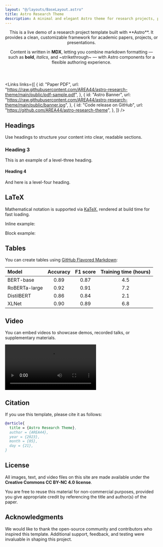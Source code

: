 ```yaml
---
layout: "@/layouts/BaseLayout.astro"
title: Astro Research Theme
description: A minimal and elegant Astro theme for research projects, papers, and presentations
---
```



<Header
  title={frontmatter.title}
  authors={[
    { id: "1", name: "Adam Allen" },
    { id: "2", name: "Peter Fadler" },
  ]}
  affiliations={[
    { id: "1", name: "AREA44" },
  ]}
>
  This is a live demo of a research project template built with **Astro**.  
  It provides a clean, customizable framework for academic papers, projects, or presentations.  

  Content is written in **MDX**, letting you combine markdown formatting — such as **bold**, *italics*, and ~strikethrough~ — with Astro components for a flexible authoring experience.
</Header>

<Links
  links={[
    {
      id: "Paper PDF",
      url: "https://raw.githubusercontent.com/AREA44/astro-research-theme/main/public/pdf-sample.pdf",
    },
    {
      id: "Astro Banner",
      url: "https://raw.githubusercontent.com/AREA44/astro-research-theme/main/public/banner.jpg",
    },
    {
      id: "Code release on GitHub",
      url: "https://github.com/AREA44/astro-research-theme",
    },
  ]}
/>

## Headings

Use headings to structure your content into clear, readable sections.

### Heading 3

This is an example of a level-three heading.

#### Heading 4

And here is a level-four heading.

## LaTeX

Mathematical notation is supported via [KaTeX](https://katex.org/), rendered at build time for fast loading.  

Inline example: <LaTeX inline formula="a^2 + b^2 = c^2" />  

Block example:

<LaTeX formula="\int_a^b f(x)\, dx" />

## Tables

You can create tables using [GitHub Flavored Markdown](https://docs.github.com/en/get-started/writing-on-github/working-with-advanced-formatting/organizing-information-with-tables):

| Model         | Accuracy | F1 score | Training time (hours) |
| :------------ | :------: | :------: | :-------------------: |
| BERT-base     |   0.89   |   0.87   |          4.5          |
| RoBERTa-large |   0.92   |   0.91   |          7.2          |
| DistilBERT    |   0.86   |   0.84   |          2.1          |
| XLNet         |   0.90   |   0.89   |          6.8          |

## Video

You can embed videos to showcase demos, recorded talks, or supplementary materials.  

<Video
  src="Jellyfish-110877.mp4#t=0.001"
  name="Jellyfish"
  description="Video courtesy of Pixabay"
/>

## Citation

If you use this template, please cite it as follows:

```bibtex
@article{
  title = {Astro Research Theme},
  author = {AREA44},
  year = {2023},
  month = {05},
  day = {21},
}
```

## License

All images, text, and video files on this site are made available under the
**Creative Commons CC BY-NC 4.0 license**.

You are free to reuse this material for non-commercial purposes, provided you give appropriate credit by referencing the title and author(s) of the paper.

## Acknowledgments

We would like to thank the open-source community and contributors who inspired this template.
Additional support, feedback, and testing were invaluable in shaping this project.
